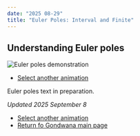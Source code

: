 ```yaml
---
date: "2025 08-29"
title: "Euler Poles: Interval and Finite"
---
```


## Understanding Euler poles

![Euler poles demonstration](./assets/EulerPoles.gif)

* [Select another animation](../animations)

Euler poles text in preparation.

*Updated 2025 September 8*

* [Select another animation](../animations)
* [Return fo Gondwana main page](../../gondwana)
